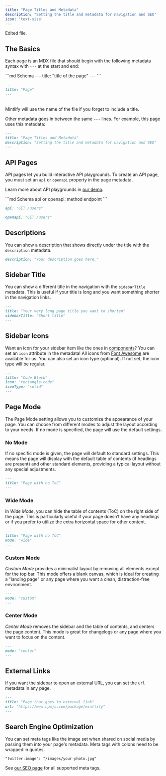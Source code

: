 ```yaml
---
title: "Page Titles and Metadata"
description: "Setting the title and metadata for navigation and SEO"
icon: 'text-size'
---
```


Edited file.

## The Basics

Each page is an MDX file that should begin with the following metadata syntax
with `---` at the start and end:

<CodeGroup>
  ```md Schema
  ---
  title: "title of the page"
  ---
  ```

  ```md Example
  ---
  title: "Page"
  ---
  ```
</CodeGroup>

<br />

<Tip>
  Mintlify will use the name of the file if you forget to include a title.
</Tip>

Other metadata goes in between the same `---` lines. For example, this page uses
this metadata:

```md
---
title: "Page Titles and Metadata"
description: "Setting the title and metadata for navigation and SEO"
---
```

## API Pages

API pages let you build interactive API playgrounds. To create an API page, you
must set an `api` or `openapi` property in the page metadata.

Learn more about API playgrounds in [our demo](/api-playground).

<CodeGroup>
  ```md Schema
  api or openapi: method endpoint
  ```

  ```md API Example
  api: "GET /users"
  ```

  ```md OpenAPI Example
  openapi: "GET /users"
  ```
</CodeGroup>

## Descriptions

You can show a description that shows directly under the title with the
`description` metadata.

```md
description: "Your description goes here."
```

## Sidebar Title

You can show a different title in the navigation with the `sidebarTitle`
metadata. This is useful if your title is long and you want something shorter in
the navigation links.

```md
---
title: "Your very long page title you want to shorten"
sidebarTitle: "Short title"
---
```

## Sidebar Icons

Want an icon for your sidebar item like the ones in
[components](/content/components/accordions)? You can set an `icon` attribute in
the metadata! All icons from [Font Awesome](https://fontawesome.com/icons) are
available for us. You can also set an icon type (optional). If not set, the icon
type will be regular.

```md
---
title: "Code Block"
icon: "rectangle-code"
iconType: "solid"
---
```

## Page Mode

The Page Mode setting allows you to customize the appearance of your page. You can choose from
different modes to adjust the layout according to your needs. If no mode is specified, the page
will use the default settings.

### No Mode

If no specific mode is given, the page will default to standard settings. This means the page
will display with the default table of contents (if headings are present) and other standard
elements, providing a typical layout without any special adjustments.

```md
---
title: "Page with no ToC"
---
```

### Wide Mode

In *Wide Mode*, you can hide the table of contents (ToC) on the right side of the page. This is
particularly useful if your page doesn’t have any headings or if you prefer to utilize the
extra horizontal space for other content.

```md
---
title: "Page with no ToC"
mode: "wide"
---
```

### Custom Mode

*Custom Mode* provides a minimalist layout by removing all elements except for the top bar.
This mode offers a blank canvas, which is ideal for creating a "landing page" or any page where
you want a clean, distraction-free environment.

```md
---
mode: "custom"
---
```

### Center Mode

*Center Mode* removes the sidebar and the table of contents, and centers the page content. This mode is great for changelogs
or any page where you want to focus on the content.

```md
---
mode: "center"
---
```

## External Links

If you want the sidebar to open an external URL, you can set the `url` metadata
in any page.

```md
---
title: "Page that goes to external link"
url: "https://www.npmjs.com/package/mintlify"
---
```

## Search Engine Optimization

You can set meta tags like the image set when shared on social media by passing
them into your page's metadata. Meta tags with colons need to be wrapped in
quotes.

```md
"twitter:image": "/images/your-photo.jpg"
```

See [our SEO page](/settings/seo) for all supported meta tags.